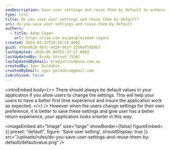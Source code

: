 ```yaml
---
seoDescription: Save user settings and reuse them by default to enhance return experiences and demonstrate smart application behavior.
type: rule
title: Do you save user settings and reuse them by default?
uri: do-you-save-user-settings-and-reuse-them-by-default
authors:
  - title: Adam Cogan
    url: https://ssw.com.au/people/adam-cogan/
created: 2024-03-25T20:28:14.000Z
guid: 4fbed628-95fc-4d29-9637-12b6df5958b7
lastUpdated: 2024-06-08T03:27:17.000Z
lastUpdatedBy: Brady Stroud [SSW]
lastUpdatedByEmail: bradystroud@ssw.com.au
createdBy: Igor Goldobin
createdByEmail: igor.goldobin@gmail.com
isArchived: false
---
```


<introEmbed
  body={<>
There should always be default values in your application if you allow users to change the settings. This will help your users to have a better first time experience and insure the application work as expected.
  </>}
/>
However when the users change settings for their own preference, it is better to save these settings and give user has a better return experience, your application looks smarter in this way.


<imageEmbed
  alt="Image"
  size="large"
  showBorder={false}
  figureEmbed={{
    preset: "default",
    figure: 'Save user setting',
    shouldDisplay: true
  }}
  src="/uploads/rules/do-you-save-user-settings-and-reuse-them-by-default/defaultvalue.png"
/>
